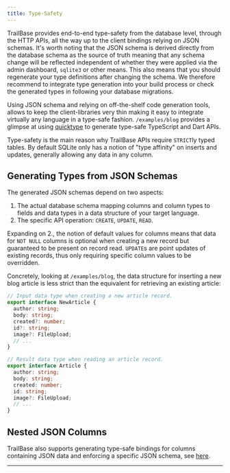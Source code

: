 ```yaml
---
title: Type-Safety
---
```



TrailBase provides end-to-end type-safety from the database level, through the
HTTP APIs, all the way up to the client bindings relying on JSON schemas.
It's worth noting that the JSON schema is derived directly from the database
schema as the source of truth meaning that any schema change will be reflected
independent of whether they were applied via the admin dashboard, `sqlite3` or
other means.
This also means that you should regenerate your type definitions
after changing the schema. We therefore recommend to integrate type generation
into your build process or check the generated types in following your database
migrations.

Using JSON schema and relying on off-the-shelf code generation tools, allows to
keep the client-libraries very thin making it easy to integrate virtually any
language in a type-safe fashion.
`/examples/blog` provides a glimpse at using [quicktype](https://quicktype.io/)
to generate type-safe TypeScript and Dart APIs.

Type-safety is the main reason why TrailBase APIs require `STRICT`ly typed
tables. By default SQLite only has a notion of "type affinity" on
inserts and updates, generally allowing any data in any column.

## Generating Types from JSON Schemas

The generated JSON schemas depend on two aspects:

1. The actual database schema mapping columns and column types to fields and
   data types in a data structure of your target language.
2. The specific API operation: `CREATE`, `UPDATE`, `READ`.

Expanding on 2., the notion of default values for columns means that data for
`NOT NULL` columns is optional when creating a new record but guaranteed to be
present on record read.
`UPDATE`s are point updates of existing records, thus only requiring specific
column values to be overridden.

Concretely, looking at `/examples/blog`, the data structure for inserting a new
blog article is less strict than the equivalent for retrieving an existing
article:

```typescript
// Input data type when creating a new article record.
export interface NewArticle {
  author: string;
  body: string;
  created?: number;
  id?: string;
  image?: FileUpload;
  // ...
}

// Result data type when reading an article record.
export interface Article {
  author: string;
  body: string;
  created: number;
  id: string;
  image?: FileUpload;
  // ...
}
```

## Nested JSON Columns

TrailBase also supports generating type-safe bindings for columns containing
JSON data and enforcing a specific JSON schema, see
[here](/documentation/apis/record_apis/#custom-json-schemas).



<div class="h-[50px]" />

---

[^1]:
    We do not support binary JSON, i.e. SQLite's internal JSONB
    representation at this point.
